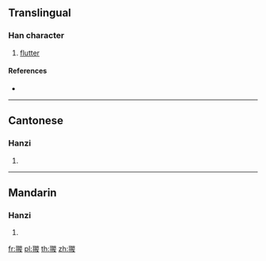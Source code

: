 {{character info/new}}
==Translingual==

===Han character===
{{Han char|rn=124|rad=羽|as=09|sn=15|four=12147|canj=SMUCE}}

# [[flutter]]

====References====
* {{Han ref|kx=0958.210|dkj=28763|dj=1404.220|hdz=53352.020|uh=7FEA|ud=32746|bh=E6F7|bd=59127}}

----

==Cantonese==

===Hanzi===
{{yue-hanzi|jyut=|y=jung1}}

# {{defn|lang=yue|sort=羽09}}

----

==Mandarin==

===Hanzi===
{{cmn-hanzi|pin=[[zōng]] ([[zong1]])|wg=tsung<sup>1</sup>}}

# {{defn|lang=cmn|sort=羽09}}

[[fr:翪]]
[[pl:翪]]
[[th:翪]]
[[zh:翪]]